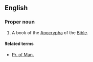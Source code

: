 ==English==
{{book of the Bible|Prayer of Manasseh}}

===Proper noun===
{{en-proper noun}}
# {{context|biblical|lang=en}} A book of the [[Apocrypha]] of the [[Bible]].

====Related terms====
* [[Pr. of Man.]]